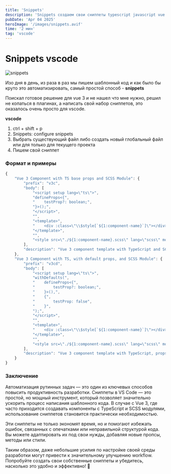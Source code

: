 ```yaml
---
title: 'Snippets'
description: 'Snippets создаем свои сниппеты typescript javascript vue 3'
pubDate: 'Apr 04 2025'
heroImage: '/images/snippets.avif'
time: '2 мин'
tag: 'vscode'
---
```


# Snippets vscode

![snippets](/images/snippets.avif)

Изо дня в день, из раза в раз мы пишем шаблонный код и как было бы круто это автоматизировать, самый простой способ - **snippets**

Поискал готовое решение для vue 3 и не нашел что мне нужно, решил не копаться в плагинах, а написать свой набор сниппетов, это оказалось очень просто для vscode.

**vscode**

1. ctrl + shift + p
2. Snippets: configure snippets
3. Выбрать существующий файл либо создать новый глобальный файл или для только для текущего проекта
4. Пишем свой сниппет

### Формат и примеры


```javascript
{
	"Vue 3 Component with TS base props and SCSS Module": {
		"prefix": "v3c",
		"body": [
			"<script setup lang=\"ts\">",
			"defineProps<{",
			"    testProp?: boolean;",
			"}>();",
			"</script>",
			"",
			"<template>",
			"    <div :class=\"\\$style[`${1:component-name}`]\"></div>",
			"</template>",
			"",
			"<style src=\"./${1:component-name}.scss\" lang=\"scss\" module />"
		],
		"description": "Vue 3 component template with TypeScript and SCSS module"
	},
	"Vue 3 Component with TS, with default props, and SCSS Module": {
		"prefix": "v3cd",
		"body": [
			"<script setup lang=\"ts\">",
			"withDefaults(",
			"    defineProps<{",
			"        testProp?: boolean;",
			"    }>(),",
			"    {",
			"        testProp: false",
			"    }",
			");",
			"</script>",
			"",
			"<template>",
			"    <div :class=\"\\$style[`${1:component-name}`]\"></div>",
			"</template>",
			"",
			"<style src=\"./${1:component-name}.scss\" lang=\"scss\" module />"
		],
		"description": "Vue 3 component template with TypeScript, props, and SCSS module"
	}
}
```

### Заключение

Автоматизация рутинных задач — это один из ключевых способов повысить продуктивность разработки. Сниппеты в VS Code — это простой, но мощный инструмент, который позволяет значительно ускорить процесс написания шаблонного кода. В случае с Vue 3, где часто приходится создавать компоненты с TypeScript и SCSS модулями, использование сниппетов становится практически необходимостью.

Эти сниппеты не только экономят время, но и помогают избежать ошибок, связанных с опечатками или неправильной структурой кода. Вы можете адаптировать их под свои нужды, добавляя новые пропсы, методы или стили.

Таким образом, даже небольшие усилия по настройке своей среды разработки могут привести к значительному улучшению workflow. Попробуйте создать свои собственные сниппеты и убедитесь, насколько это удобно и эффективно! 🚀
